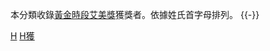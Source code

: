 {{Commonscat|Primetime Emmy Award winners}}
本分類收錄[[黃金時段艾美獎|黃金時段艾美獎]]獲獎者。依據姓氏首字母排列。
{{-}}
{{catAZ}}

[[Category:艾美獎獲獎者|H]]
[[Category:黃金時段艾美獎|H獲]]